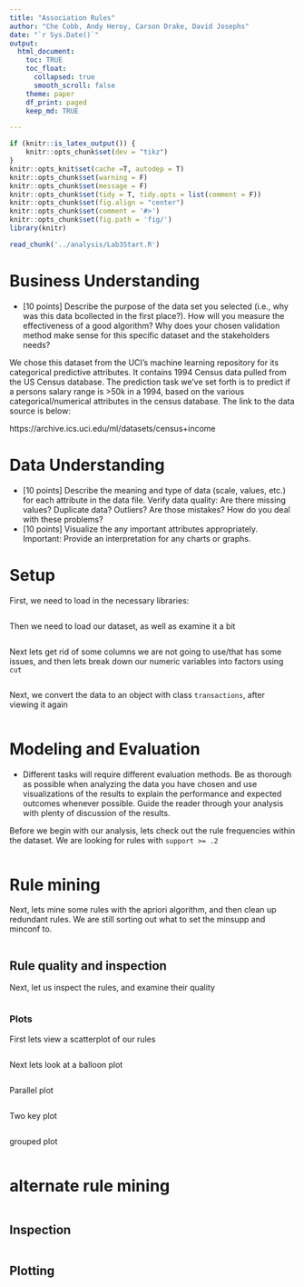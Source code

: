 ```yaml
---
title: "Association Rules"
author: "Che Cobb, Andy Heroy, Carson Drake, David Josephs"
date: "`r Sys.Date()`"
output: 
  html_document:
    toc: TRUE
    toc_float:
      collapsed: true
      smooth_scroll: false
    theme: paper
    df_print: paged
    keep_md: TRUE

---
```


```r
if (knitr::is_latex_output()) {
	knitr::opts_chunk$set(dev = "tikz")
}
knitr::opts_knit$set(cache =T, autodep = T)
knitr::opts_chunk$set(warning = F)
knitr::opts_chunk$set(message = F)
knitr::opts_chunk$set(tidy = T, tidy.opts = list(comment = F))
knitr::opts_chunk$set(fig.align = "center")
knitr::opts_chunk$set(comment = '#>')
knitr::opts_chunk$set(fig.path = 'fig/')
library(knitr)
```

```r
read_chunk('../analysis/Lab3Start.R')
```
# Business Understanding

* [10 points] Describe the purpose of the data set you selected (i.e., why was this data bcollected in the first place?). How will you measure the effectiveness of a good
algorithm? Why does your chosen validation method make sense for this specific
dataset and the stakeholders needs?

We chose this dataset from the UCI's machine learning repository for its categorical
predictive attributes.  It contains 1994 Census data pulled from the US Census
database.  The prediction task we've set forth is to predict if a persons
salary range is >50k in a 1994, based on the various categorical/numerical
attributes in the census database. The link to the data source is below:

https://archive.ics.uci.edu/ml/datasets/census+income


# Data Understanding
* [10 points] Describe the meaning and type of data (scale, values, etc.) for each
attribute in the data file. Verify data quality: Are there missing values? Duplicate data? Outliers? Are those mistakes? How do you deal with these problems?
* [10 points] Visualize the any important attributes appropriately. Important: Provide an interpretation for any charts or graphs.

# Setup

First, we need to load in the necessary libraries:

```r
```

Then we need to load our dataset, as well as examine it a bit

```r
```

Next lets get rid of some columns we are not going to use/that has some issues, and then lets break down our numeric variables into factors using `cut`

```r
```

Next, we convert the data to an object with class `transactions`, after viewing it again

```r
```

# Modeling and Evaluation

* Different tasks will require different evaluation methods. Be as thorough as possible when analyzing the data you have chosen and use visualizations of the results to explain the performance and expected outcomes whenever possible. Guide the reader through your analysis with plenty of discussion of the results.

Before we begin with our analysis, lets check out the rule frequencies within the dataset. We are looking for rules with `support >= .2`

```r
```

# Rule mining

Next, lets mine some rules with the apriori algorithm, and then clean up redundant rules. We are still sorting out what to set the minsupp and minconf to.

```r
```

## Rule quality and inspection

Next, let us inspect the rules, and examine their quality

```r
```

### Plots

First lets view a scatterplot of our rules

```r
```

Next lets look at  a balloon plot

```r
```

Parallel plot

```r
```

Two key plot

```r
```

grouped plot

```r
```

# alternate rule mining

```r
```

## Inspection

```r
```

## Plotting

```r
```

```r
```


```r
```

```r
```
